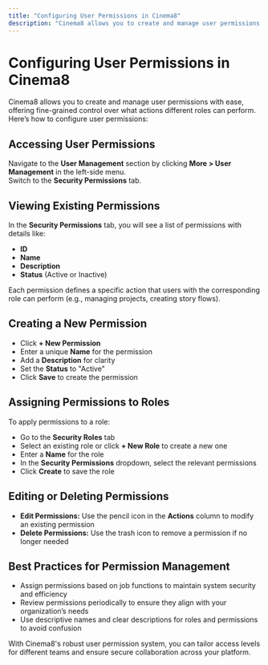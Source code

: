 ```yaml
---
title: "Configuring User Permissions in Cinema8"
description: "Cinema8 allows you to create and manage user permissions with ease, offering fine-grained control over what actions different roles can perform. Here’s how to configure user permissions:"
---
```



# Configuring User Permissions in Cinema8

Cinema8 allows you to create and manage user permissions with ease, offering fine-grained control over what actions different roles can perform. Here’s how to configure user permissions:

## Accessing User Permissions

Navigate to the **User Management** section by clicking **More > User Management** in the left-side menu.  
Switch to the **Security Permissions** tab.

## Viewing Existing Permissions

In the **Security Permissions** tab, you will see a list of permissions with details like:

- **ID**  
- **Name**  
- **Description**  
- **Status** (Active or Inactive)

Each permission defines a specific action that users with the corresponding role can perform (e.g., managing projects, creating story flows).

## Creating a New Permission

- Click **+ New Permission**  
- Enter a unique **Name** for the permission  
- Add a **Description** for clarity  
- Set the **Status** to "Active"  
- Click **Save** to create the permission

## Assigning Permissions to Roles

To apply permissions to a role:

- Go to the **Security Roles** tab  
- Select an existing role or click **+ New Role** to create a new one  
- Enter a **Name** for the role  
- In the **Security Permissions** dropdown, select the relevant permissions  
- Click **Create** to save the role

## Editing or Deleting Permissions

- **Edit Permissions:** Use the pencil icon in the **Actions** column to modify an existing permission  
- **Delete Permissions:** Use the trash icon to remove a permission if no longer needed

## Best Practices for Permission Management

- Assign permissions based on job functions to maintain system security and efficiency  
- Review permissions periodically to ensure they align with your organization’s needs  
- Use descriptive names and clear descriptions for roles and permissions to avoid confusion

<Callout type="info" title="Pro Tip">
With Cinema8's robust user permission system, you can tailor access levels for different teams and ensure secure collaboration across your platform.
</Callout>
